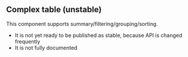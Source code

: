 
## Complex table (unstable)

This component supports summary/filtering/grouping/sorting.

* It is not yet ready to be published as stable, because API is changed frequently
* It is not fully documented
